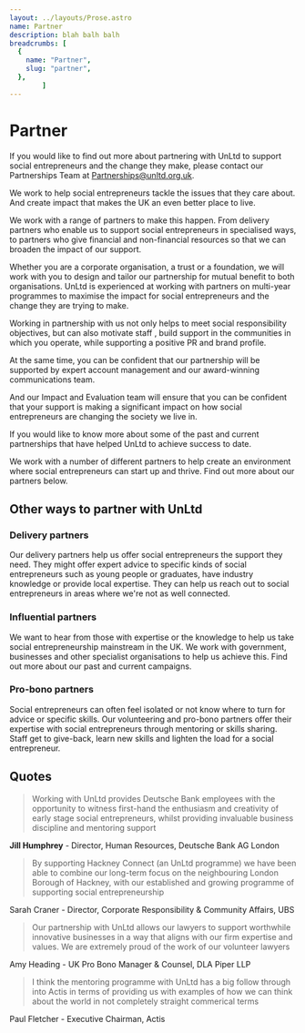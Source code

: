 ```yaml
---
layout: ../layouts/Prose.astro
name: Partner
description: blah balh balh
breadcrumbs: [
  {
    name: "Partner",
    slug: "partner",
  },
        ]
---
```


# Partner

If you would like to find out more about partnering with UnLtd to support social entrepreneurs and the change they make, please contact our Partnerships Team at [Partnerships@unltd.org.uk](mailto:Partnerships@unltd.org.uk).

We work to help social entrepreneurs tackle the issues that they care about. And create impact that makes the UK an even better place to live.

We work with a range of partners to make this happen. From delivery partners who enable us to support social entrepreneurs in specialised ways, to partners who give financial and non-financial resources so that we can broaden the impact of our support.

Whether you are a corporate organisation, a trust or a foundation, we will work with you to design and tailor our partnership for mutual benefit to both organisations. UnLtd is experienced at working with partners on multi-year programmes to maximise the impact for social entrepreneurs and the change they are trying to make.

Working in partnership with us not only helps to meet social responsibility objectives, but can also motivate staff , build support in the communities in which you operate, while supporting a positive PR and brand profile.

At the same time, you can be confident that our partnership will be supported by expert account management and our award-winning communications team.

And our Impact and Evaluation team will ensure that you can be confident that your support is making a significant impact on how social entrepreneurs are changing the society we live in.

If you would like to know more about some of the past and current partnerships that have helped UnLtd to achieve success to date.

We work with a number of different partners to help create an environment where social entrepreneurs can start up and thrive. Find out more about our partners below.

## Other ways to partner with UnLtd

### Delivery partners

Our delivery partners help us offer social entrepreneurs the support they need. They might offer expert advice to specific kinds of social entrepreneurs such as young people or graduates, have industry knowledge or provide local expertise. They can help us reach out to social entrepreneurs in areas where we're not as well connected.

### Influential partners

We want to hear from those with expertise or the knowledge to help us take social entrepreneurship mainstream in the UK. We work with government, businesses and other specialist organisations to help us achieve this. Find out more about our past and current campaigns.

### Pro-bono partners

Social entrepreneurs can often feel isolated or not know where to turn for advice or specific skills. Our volunteering and pro-bono partners offer their expertise with social entrepreneurs through mentoring or skills sharing. Staff get to give-back, learn new skills and lighten the load for a social entrepreneur.

## Quotes

> Working with UnLtd provides Deutsche Bank employees with the opportunity to witness first-hand the enthusiasm and creativity of early stage social entrepreneurs, whilst providing invaluable business discipline and mentoring support

**Jill Humphrey** - Director, Human Resources, Deutsche Bank AG London

> By supporting Hackney Connect (an UnLtd programme) we have been able to combine our long-term focus on the neighbouring London Borough of Hackney, with our established and growing programme of supporting social entrepreneurship

Sarah Craner - Director, Corporate Responsibility & Community Affairs, UBS

> Our partnership with UnLtd allows our lawyers to support worthwhile innovative businesses in a way that aligns with our firm expertise and values. We are extremely proud of the work of our volunteer lawyers

Amy Heading - UK Pro Bono Manager & Counsel, DLA Piper LLP

> I think the mentoring programme with UnLtd has a big follow through into Actis in terms of providing us with examples of how we can think about the world in not completely straight commerical terms

Paul Fletcher - Executive Chairman, Actis
